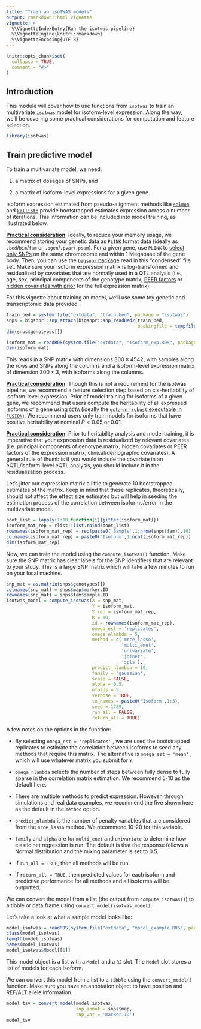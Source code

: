 ```yaml
---
title: "Train an isoTWAS models"
output: rmarkdown::html_vignette
vignette: >
  %\VignetteIndexEntry{Run the isotwas pipeline}
  %\VignetteEngine{knitr::rmarkdown}
  %\VignetteEncoding{UTF-8}
---
```


```r
knitr::opts_chunk$set(
  collapse = TRUE,
  comment = "#>"
)
```

## Introduction

This module will cover how to use functions from `isotwas` to train an multivariate `isotwas` model for isoform-level expression. Along the way, we'll be covering some practical considerations for computation and feature selection.

```r
library(isotwas)
```

## Train predictive model

To train a multivariate model, we need:

1.  a matrix of dosages of SNPs, and

2.  a matrix of isoform-level expressions for a given gene.

Isoform expression estimated from pseudo-alignment methods like [`salmon`](https://combine-lab.github.io/salmon/) and [`kallisto`](https://pachterlab.github.io/kallisto/) provide bootstrapped estimates expression across a number of iterations. This information can be included into model training, as illustrated below.

[**Practical consideration**]{.underline}: Ideally, to reduce your memory usage, we recommend storing your genetic data as `PLINK` format data (ideally as `.bed`/`bim`/`fam` or `.pgen`/`.pvar`/`.psam`). For a given gene, use `PLINK` to [select only SNPs](https://www.cog-genomics.org/plink/2.0/filter) on the same chromosome and within 1 Megabase of the gene body. Then, you can use the [`bigsnpr` package](https://privefl.github.io/bigsnpr/) read in this "condensed" file set. Make sure your isoform expression matrix is log-transformed and residualized by covariates that are normally used in a QTL analysis (i.e., age, sex, principal components of the genotype matrix, [PEER factors](https://www.ncbi.nlm.nih.gov/pmc/articles/PMC3398141/) or [hidden covariates with prior](https://pubmed.ncbi.nlm.nih.gov/23874524/) for the full expression matrix).

For this vignette about training an model, we'll use some toy genetic and transcriptomic data provided.

```r
train_bed = system.file("extdata", "train.bed", package = "isotwas")
snps = bigsnpr::snp_attach(bigsnpr::snp_readBed2(train_bed,
                                                 backingfile = tempfile()))
dim(snps$genotypes[])

isoform_mat = readRDS(system.file("extdata", "isoform_exp.RDS", package = "isotwas"))
dim(isoform_mat)
```

This reads in a SNP matrix with dimensions $300 \times 4542$, with samples along the rows and SNPs along the columns and a isoform-level expression matrix of dimension $300 \times 3$, with isoforms along the columns.

[**Practical consideration**]{.underline}: Though this is not a requirement for the isotwas pipeline, we recommend a feature selection step based on cis-heritability of isoform-level expression. Prior of model training for isoforms of a given gene, we recommend that users compute the heritability of all expressed isoforms of a gene using [`GCTA`](https://yanglab.westlake.edu.cn/software/gcta/#Overview) (ideally the [`gcta-nr-robust` executable in `FUSION`](http://gusevlab.org/projects/fusion/)). We recommend users only train models for isoforms that have positive heritability at nominal $P < 0.05$ or $0.01$.

[**Practical consideration**]{.underline}: Prior to heritability analysis and model training, it is imperative that your expression data is residualized by relevant covariates (i.e. principal components of genotype matrix, hidden covariates or PEER factors of the expression matrix, clinical/demographic covariates). A general rule of thumb is if you would include the covariate in an eQTL/isoform-level eQTL analysis, you should include it in the residualization process.

Let's jitter our expression matrix a little to generate 10 bootstrapped estimates of the matrix. Keep in mind that these replicates, theoretically, should not affect the effect size estimates but will help in seeding the estimation process of the correlation between isoforms/error in the multivariate model.

```r
boot_list = lapply(1:10,function(i){jitter(isoform_mat)}) 
isoform_mat_rep = rlist::list.rbind(boot_list) 
rownames(isoform_mat_rep) = rep(paste0('Sample',1:nrow(snps$fam)),10) 
colnames(isoform_mat_rep) = paste0('Isoform',1:ncol(isoform_mat_rep)) 
dim(isoform_mat_rep)
```

Now, we can train the model using the `compute_isotwas()` function. Make sure the SNP matrix has clear labels for the SNP identifiers that are relevant to your study. This is a large SNP matrix which will take a few minutes to run on your local machine.

```r
snp_mat = as.matrix(snps$genotypes[])
colnames(snp_mat) = snps$map$marker.ID
rownames(snp_mat) = snps$fam$sample.ID
isotwas_model = compute_isotwas(X = snp_mat, 
                                Y = isoform_mat, 
                                Y.rep = isoform_mat_rep,
                                R = 10, 
                                id = rownames(isoform_mat_rep), 
                                omega_est = 'replicates', 
                                omega_nlambda = 5, 
                                method = c('mrce_lasso', 
                                           'multi_enet', 
                                           'univariate',
                                           'joinet',
                                           'spls'),
                                predict_nlambda = 10, 
                                family = 'gaussian', 
                                scale = FALSE, 
                                alpha = 0.5, 
                                nfolds = 5, 
                                verbose = TRUE, 
                                tx_names = paste0('Isoform',1:3), 
                                seed = 1789, 
                                run_all = FALSE, 
                                return_all = TRUE)
```

A few notes on the options in the function:

-   By selecting `omega_est = 'replicates'` , we are used the bootstrapped replicates to estimate the correlation between isoforms to seed any methods that require this matrix. The alternative is `omega_est = 'mean'` , which will use whatever matrix you submit for `Y`.

-   `omega_nlambda` selects the number of steps between fully dense to fully sparse in the correlation matrix estimation. We recommend 5-10 as the default here.

-   There are multiple methods to predict expression. However, through simulations and real data examples, we recommend the five shown here as the default in the `method` option.

-   `predict_nlambda` is the number of penalty variables that are considered from the `mrce_lasso` method. We recommend 10-20 for this variable.

-   `family` and `alpha` are for `multi_enet` and `univariate` to determine how elastic net regression is run. The default is that the response follows a Normal distribution and the mixing parameter is set to 0.5.

-   If `run_all = TRUE`, then all methods will be run.

-   If `return_all = TRUE`, then predicted values for each isoform and predictive performance for all methods and all isoforms will be outputted.

We can convert the model from a list (the output from `compute_isotwas()`) to a tibble or data.frame using `convert_model(isotwas_model)`.

Let's take a look at what a sample model looks like:

```r
model_isotwas = readRDS(system.file("extdata", "model_example.RDS", package = "isotwas"))
class(model_isotwas)
length(model_isotwas)
names(model_isotwas)
model_isotwas$Model[[1]]
```

This model object is a list with a `Model` and a `R2` slot. The `Model` slot stores a list of models for each isoform.

We can convert this model from a list to a `tibble` using the `convert_model()` function. Make sure you have an annotation object to have position and REF/ALT allele information.

```r
model_tsv = convert_model(model_isotwas,
                          snp_annot = snps$map,
                          snp_var = 'marker.ID')
model_tsv
```
